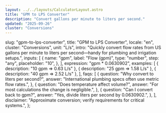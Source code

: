 ```yaml
---
layout: ../../layouts/CalculatorLayout.astro
title: "GPM to LPS Converter"
description: "Convert gallons per minute to liters per second."
updated: "2025-09-26"
cluster: "Conversions"
---
```



  slug: "gpm-to-lps-converter",
  title: "GPM to LPS Converter",
  locale: "en",
  cluster: "Conversions",
  unit: "L/s",
  intro:
    "Quickly convert flow rates from US gallons per minute to liters per second—handy for plumbing and irrigation setups.",
  inputs: [
    {
      name: "gpm",
      label: "Flow (gpm)",
      type: "number",
      step: "any",
      placeholder: "10",
    },
  ],
  expression: "gpm * 0.0630902",
  examples: [
    { description: "10 gpm ⇒ 0.63 L/s" },
    { description: "25 gpm ⇒ 1.58 L/s" },
    { description: "40 gpm ⇒ 2.52 L/s" },
  ],
  faqs: [
    {
      question: "Why convert to liters per second?",
      answer: "International plumbing specs often use metric flow rates.",
    },
    {
      question: "Does temperature affect volume?",
      answer: "For most calculations the change is negligible.",
    },
    {
      question: "Can I convert back to gpm?",
      answer: "Yes, divide liters per second by 0.0630902.",
    },
  ],
  disclaimer:
    "Approximate conversion; verify requirements for critical systems.",
};

<Calculator schema={schema} />
